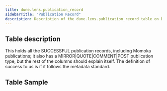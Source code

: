 ```yaml
---
title: dune.lens.publication_record
sidebarTitle: "Publication Record"
description: Description of the dune.lens.publication_record table on Dune
---
```


## Table description

This holds all the SUCCESSFUL publication records, including Momoka publications; it also has a MIRROR|QUOTE|COMMENT|POST publication type, but the rest of the columns should explain itself. The definition of success to us is if it follows the metadata standard.

## Table Sample


<TableSample tableSchema="dune.lens" tableName="publication_record" />
